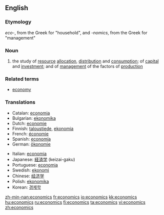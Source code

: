 ==English==

===Etymology===

<i>eco-</i>, from the Greek for "household", and <i>-nomics</i>, from the Greek for "management"

===Noun===
{{wikipedia}}
{{en-noun|-}}

# {{context|Social sciences}} the study of [[resource]] [[allocation]], [[distribution]] and [[consumption]]; of [[capital]] and [[investment]]; and of [[management]] of the factors of [[production]]

===Related terms===
*[[economy]]

===Translations===
{{rfc-level|Translations at L3+ (AutoFormat would have corrected level of Related terms)}}
{{top}}
*Catalan: [[economia]] {{f}}
*Bulgarian: [[ekonomika]]
*Dutch: [[economie]]
*Finnish: [[taloustiede]], [[ekonomia]]
*French: [[économie]]
*Spanish: [[economía]]
*German: [[ökonomie]] {{f}}
{{mid}}
*Italian: [[economia]] {{f}}
*Japanese: [[経済学]] (keizai-gaku)
*Portuguese: [[economia]]
*Swedish: [[ekonomi]]
*Chinese: [[经济学]]
*Polish: [[ekonomika]]
*Korean: [[경제학]]
{{bottom}}

[[zh-min-nan:economics]]
[[fr:economics]]
[[io:economics]]
[[kk:economics]]
[[hu:economics]]
[[ru:economics]]
[[fi:economics]]
[[ta:economics]]
[[vi:economics]]
[[zh:economics]]